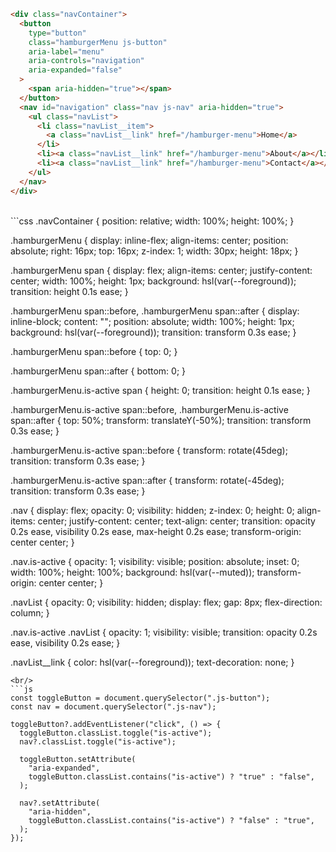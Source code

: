 ```html
<div class="navContainer">
  <button
    type="button"
    class="hamburgerMenu js-button"
    aria-label="menu"
    aria-controls="navigation"
    aria-expanded="false"
  >
    <span aria-hidden="true"></span>
  </button>
  <nav id="navigation" class="nav js-nav" aria-hidden="true">
    <ul class="navList">
      <li class="navList__item">
        <a class="navList__link" href="/hamburger-menu">Home</a>
      </li>
      <li><a class="navList__link" href="/hamburger-menu">About</a></li>
      <li><a class="navList__link" href="/hamburger-menu">Contact</a></li>
    </ul>
  </nav>
</div>
```

<br/>
```css
.navContainer {
  position: relative;
  width: 100%;
  height: 100%;
}

.hamburgerMenu {
display: inline-flex;
align-items: center;
position: absolute;
right: 16px;
top: 16px;
z-index: 1;
width: 30px;
height: 18px;
}

.hamburgerMenu span {
display: flex;
align-items: center;
justify-content: center;
width: 100%;
height: 1px;
background: hsl(var(--foreground));
transition: height 0.1s ease;
}

.hamburgerMenu span::before,
.hamburgerMenu span::after {
display: inline-block;
content: "";
position: absolute;
width: 100%;
height: 1px;
background: hsl(var(--foreground));
transition: transform 0.3s ease;
}

.hamburgerMenu span::before {
top: 0;
}

.hamburgerMenu span::after {
bottom: 0;
}

.hamburgerMenu.is-active span {
height: 0;
transition: height 0.1s ease;
}

.hamburgerMenu.is-active span::before,
.hamburgerMenu.is-active span::after {
top: 50%;
transform: translateY(-50%);
transition: transform 0.3s ease;
}

.hamburgerMenu.is-active span::before {
transform: rotate(45deg);
transition: transform 0.3s ease;
}

.hamburgerMenu.is-active span::after {
transform: rotate(-45deg);
transition: transform 0.3s ease;
}

.nav {
display: flex;
opacity: 0;
visibility: hidden;
z-index: 0;
height: 0;
align-items: center;
justify-content: center;
text-align: center;
transition:
opacity 0.2s ease,
visibility 0.2s ease,
max-height 0.2s ease;
transform-origin: center center;
}

.nav.is-active {
opacity: 1;
visibility: visible;
position: absolute;
inset: 0;
width: 100%;
height: 100%;
background: hsl(var(--muted));
transform-origin: center center;
}

.navList {
opacity: 0;
visibility: hidden;
display: flex;
gap: 8px;
flex-direction: column;
}

.nav.is-active .navList {
opacity: 1;
visibility: visible;
transition:
opacity 0.2s ease,
visibility 0.2s ease;
}

.navList\_\_link {
color: hsl(var(--foreground));
text-decoration: none;
}

````
<br/>
```js
const toggleButton = document.querySelector(".js-button");
const nav = document.querySelector(".js-nav");

toggleButton?.addEventListener("click", () => {
  toggleButton.classList.toggle("is-active");
  nav?.classList.toggle("is-active");

  toggleButton.setAttribute(
    "aria-expanded",
    toggleButton.classList.contains("is-active") ? "true" : "false",
  );

  nav?.setAttribute(
    "aria-hidden",
    toggleButton.classList.contains("is-active") ? "false" : "true",
  );
});
````
